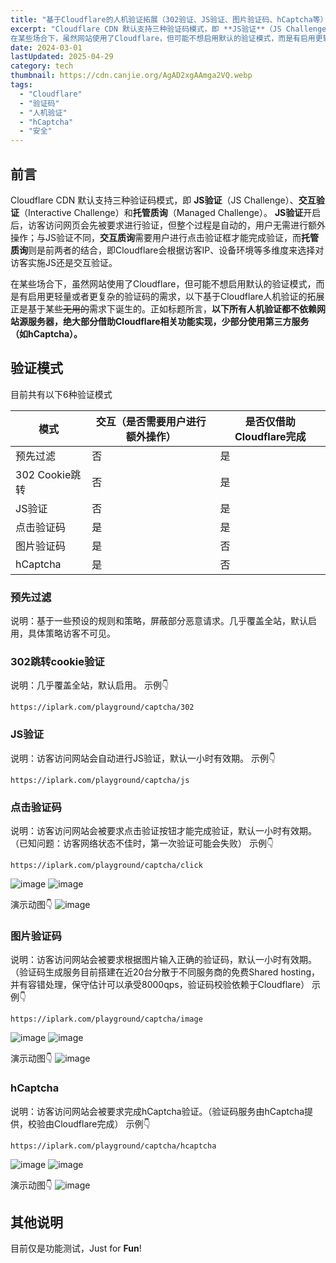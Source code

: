 ```yaml
---
title: "基于Cloudflare的人机验证拓展（302验证、JS验证、图片验证码、hCaptcha等）"
excerpt: "Cloudflare CDN 默认支持三种验证码模式，即 ​**JS验证**​（JS Challenge）、​**交互验证**​（Interactive Challenge）和 ​**托管质询**​（Managed Challenge）。 **JS验证**开启后，访客访问网页会先被要求进行验证，但整个过程是自动的，用户无需进行额外操作；与JS验证不同，**交互质询**需要用户进行点击验证框才能完成验证，而**托管质询**则是前两者的结合，即Cloudflare会根据访客IP、设备环境等多维度来选择对访客实施JS还是交互验证。
在某些场合下，虽然网站使用了Cloudflare，但可能不想启用默认的验证模式，而是有启用更轻量或者更复杂的验证码的需求，以下基于Cloudflare人机验证的拓展正是基于某些~~无用的~~需求下诞生的。正如标题所言，**以下所有人机验证都不依赖网站源服务器，绝大部分借助Cloudflare相关功能实现，少部分使用第三方服务（如hCaptcha）。**"
date: 2024-03-01
lastUpdated: 2025-04-29
category: tech
thumbnail: https://cdn.canjie.org/AgAD2xgAAmga2VQ.webp
tags:
  - "Cloudflare"
  - "验证码"
  - "人机验证"
  - "hCaptcha"
  - "安全"
---
```


## 前言

Cloudflare CDN 默认支持三种验证码模式，即 ​**JS验证**​（JS Challenge）、​**交互验证**​（Interactive Challenge）和 ​**托管质询**​（Managed Challenge）。 **JS验证**开启后，访客访问网页会先被要求进行验证，但整个过程是自动的，用户无需进行额外操作；与JS验证不同，**交互质询**需要用户进行点击验证框才能完成验证，而**托管质询**则是前两者的结合，即Cloudflare会根据访客IP、设备环境等多维度来选择对访客实施JS还是交互验证。

在某些场合下，虽然网站使用了Cloudflare，但可能不想启用默认的验证模式，而是有启用更轻量或者更复杂的验证码的需求，以下基于Cloudflare人机验证的拓展正是基于某些~~无用的~~需求下诞生的。正如标题所言，**以下所有人机验证都不依赖网站源服务器，绝大部分借助Cloudflare相关功能实现，少部分使用第三方服务（如hCaptcha）。**

## 验证模式

目前共有以下6种验证模式

| 模式           | 交互（是否需要用户进行额外操作） | 是否仅借助Cloudflare完成 |
| ---------------- | ---------------------------------- | -------------------------- |
| 预先过滤       | 否                               | 是                       |
| 302 Cookie跳转 | 否                               | 是                       |
| JS验证         | 否                               | 是                       |
| 点击验证码     | 是                               | 是                       |
| 图片验证码     | 是                               | 否                       |
| hCaptcha       | 是                               | 否                       |

### 预先过滤

说明：基于一些预设的规则和策略，屏蔽部分恶意请求。几乎覆盖全站，默认启用，具体策略访客不可见。

### 302跳转cookie验证

说明：几乎覆盖全站，默认启用。
示例👇

```
https://iplark.com/playground/captcha/302
```

### JS验证

说明：访客访问网站会自动进行JS验证，默认一小时有效期。
示例👇

```
https://iplark.com/playground/captcha/js
```

### 点击验证码

说明：访客访问网站会被要求点击验证按钮才能完成验证，默认一小时有效期。（已知问题：访客网络状态不佳时，第一次验证可能会失败）
示例👇

```
https://iplark.com/playground/captcha/click
```

![image](https://cdn.canjie.org/3a533fd02aa39867abbdb74f1867ae94.png)
![image](https://cdn.canjie.org/8147bdbc33bfa2c26de31b27b1a92fb1.png)

演示动图👇
![image](https://sway.cloud.microsoft/s/qhz6U4GxJMQgJsJe/images/t6gve8HRUyGECA)

### 图片验证码

说明：访客访问网站会被要求根据图片输入正确的验证码，默认一小时有效期。（验证码生成服务目前搭建在近20台分散于不同服务商的免费Shared hosting，并有容错处理，保守估计可以承受8000qps，验证码校验依赖于Cloudflare）
示例👇

```
https://iplark.com/playground/captcha/image
```

![image](https://cdn.canjie.org/5ea8f8137e71b7985bd62b781af7f5f9.png)
![image](https://cdn.canjie.org/34032816b3c95a7c53ed505398141c59.png)

演示动图👇
![image](https://sway.cloud.microsoft/s/qhz6U4GxJMQgJsJe/images/08yyP28EA1goui)

### hCaptcha

说明：访客访问网站会被要求完成hCaptcha验证。（验证码服务由hCaptcha提供，校验由Cloudflare完成）
示例👇

```
https://iplark.com/playground/captcha/hcaptcha
```

![image](https://cdn.canjie.org/282ff49f10323049304f9dc24fbddfc6.png)
![image](https://cdn.canjie.org/d447e44fbfd8c8ff5576ac953fd4a267.png)

演示动图👇
![image](https://sway.cloud.microsoft/s/qhz6U4GxJMQgJsJe/images/Y1Q4suIw2uf3lW)

## 其他说明

目前仅是功能测试，Just for ​**Fun**​!
